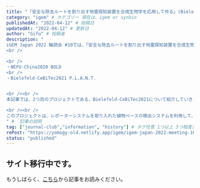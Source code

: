 ```yaml
---
title: "「安全な除去ルートを割り出す地雷探知装置を合成生物学を応用して作る」(Bielefeld-CeBiTec 2021 P.L.A.N.T.) - iGEM Japan 2022 定例会 (輪読会) #10-2" # タイトル
category: "igem" # カテゴリー 現在は、igem or synbio
publishedAt: "2022-04-12" # 投稿日
updatedAt: "2022-04-12" # 更新日
author: "Gifu" # 投稿者
description: "
iGEM Japan 2022 輪読会 #10では、「安全な除去ルートを割り出す地雷探知装置を合成生物学を応用して作る」をテーマに、以下の2つのプロジェクトが紹介されました。
<br />

<br />
・NEFU-China2020 BOLD
<br />
・Bielefeld-CeBiTec2021 P.L.A.N.T.


<br /><br />
本記事では、2つ目のプロジェクトである、Bielefeld-CeBiTec2021について紹介していきます。

<br /><br />
このプロジェクトは、レポーターシステムを取り入れた植物ベースの検出システムを利用して、広範囲における化学兵器の検出を試みるプロジェクトです。このプロジェクトは、地雷から土壌中に放出された化学物質を感知することによって、地雷の存在確率を計算し最適な地雷除去ルートを提案しようというプロジェクトです。
" #  記事の説明
tag: ["journal-club","information", "history"] # タグ任意 1つ以上 3つ程度まで
rePost: "https://yomogy-old.netlify.app/igem/igem-japan-2022-meeting-10-2" # 記事の転載の場合は"url"を記入。例 : "https//yomogy"
status: "published"
---
```


## サイト移行中です。

もうしばらく、[こちら](https://yomogy-old.netlify.app/igem/igem-japan-2022-meeting-10-2)から記事をお読みください。
